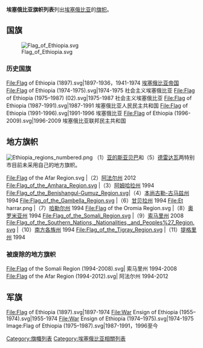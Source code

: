 {{portal|埃塞俄比亚}}

'''埃塞俄比亚旗帜列表'''列出[[埃塞俄比亚|埃塞俄比亚]]的[[旗帜|旗帜]]。
{{National flag by FIAV-code|
|civil flag = Flag of Ethiopia.svg
|state flag = Flag of Ethiopia.svg
|military flag = Flag of the Ethiopian National Defense Force.svg
|civil ensign = Flag of Ethiopia.svg
|state ensign = Flag of Ethiopia.svg
|military ensign = War Ensign of Ethiopia (FDRE).svg
}}

==国旗==
[[File:Flag_of_Ethiopia.svg|thumb]]

===历史国旗===
<gallery>
File:Flag of Ethiopia (1897).svg|1897-1936，1941-1974 [[埃塞俄比亚帝国|埃塞俄比亚帝国]]
File:Flag of Ethiopia (1974-1975).svg|1974-1975 社会主义埃塞俄比亚
File:Flag of Ethiopia (1975–1987) (02).svg|1975-1987 社会主义埃塞俄比亚
File:Flag of Ethiopia (1987-1991).svg|1987-1991 埃塞俄比亚人民民主共和国
File:Flag of Ethiopia (1991-1996).svg|1991-1996 埃塞俄比亚
File:Flag of Ethiopia (1996-2009).svg|1996-2009 埃塞俄比亚联邦民主共和国
</gallery>

==地方旗帜==
[[File:Ethiopia_regions_numbered.png|thumb]]
（1）[[亚的斯亚贝巴|亚的斯亚贝巴]]和（5）[[德雷达瓦|德雷达瓦]]两特别市目前未采用自己的地方旗帜。
<gallery>
File:Flag of the Afar Region.svg     |（2）[[阿法尔州|阿法尔州]] 2012
File:Flag_of_the_Amhara_Region.svg     |（3）[[阿姆哈拉州|阿姆哈拉州]] 1994
File:Flag_of_the_Benishangul-Gumuz_Region.svg|（4）[[本尚古勒-古马兹州|本尚古勒-古马兹州]] 1994
File:Flag_of_the_Gambella_Region.svg   |（6）[[甘贝拉州|甘贝拉州]] 1994
File:Et harrar.png     |（7）[[哈勒尔州|哈勒尔州]] 1994
File:Flag of the Oromia Region.svg      |（8）[[奥罗米亚州|奥罗米亚州]] 1994
File:Flag_of_the_Somali_Region.svg |（9）[[索马里州|索马里州]] 2008
File:Flag_of_the_Southern_Nations,_Nationalities,_and_Peoples%27_Region.svg   |（10）[[南方各族州|南方各族州]] 1994
File:Flag_of_the_Tigray_Region.svg     |（11）[[提格里州|提格里州]] 1994
</gallery>

===被废除的地方旗帜===
<gallery>
File:Flag of the Somali Region (1994-2008).svg| 索马里州 1994-2008
File:Flag of the Afar Region (1994-2012).svg| 阿法尔州 1994-2012
</gallery>

== 军旗 ==
<gallery>
File:Flag of Ethiopia (1897).svg|1897-1974
File:War Ensign of Ethiopia (1955–1974).svg|1955-1974
File:War Ensign of Ethiopia (1974–1975).svg|1974-1975
Image:Flag of Ethiopia (1975–1987).svg|1987-1991，1996至今
</gallery>

[[Category:旗幟列表|Category:旗幟列表]]
[[Category:埃塞俄比亚相關列表|Category:埃塞俄比亚相關列表]]